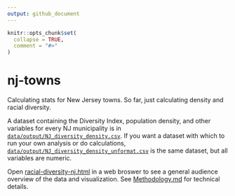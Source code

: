 ```yaml
---
output: github_document
---
```


<!-- README.md is generated from README.Rmd. Please edit that file -->

```r
knitr::opts_chunk$set(
  collapse = TRUE,
  comment = "#>"
)
```

# nj-towns

Calculating stats for New Jersey towns. So far, just calculating density and
racial diversity.

A dataset containing the Diversity Index, population density, and other
variables for every NJ municipality is in
[`data/output/NJ_diversity_density.csv`](./data/output/NJ_diversity_density.csv).
If you want a dataset with which to run your own analysis or do calculations,
[`data/output/NJ_diversity_density_unformat.csv`](data/output/NJ_diversity_density_unformat.csv)
is the same dataset, but all variables are numeric.

Open [racial-diversity-nj.html](./reports/racial-diversity-nj.html) in a web
broswer to see a general audience overview of the data and visualization. See
[Methodology.md](./reports/Methodology.md) for technical details.
